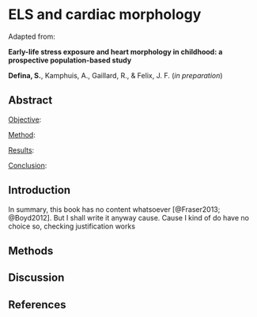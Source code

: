 
# ELS and cardiac morphology {#sec-chapter5}

Adapted from:

::: {.manuscript-title}
**Early-life stress exposure and heart morphology in childhood: a prospective population-based study**
:::

::: {.manuscript-authors} 
**Defina, S.**, Kamphuis, A., Gaillard, R., & Felix, J. F. (*in preparation*)
:::

## Abstract {.unnumbered}
 [Objective]{.underline}: 

 [Method]{.underline}: 

 [Results]{.underline}: 

 [Conclusion]{.underline}: 

\newpage

## Introduction

In summary, this book has no content whatsoever [@Fraser2013; @Boyd2012]. But I shall write it anyway cause. Cause I kind of do have no choice so, checking justification works

## Methods

## Discussion

## References {.unnumbered}